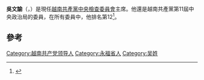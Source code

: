 {{Infobox Officeholder
|name        = 吳文諭<br>Ngô Văn Dụ
|image       =
|caption= 
|office      =[[file:Hammer_and_sickle_red_on_transparent.svg|20px]][[越南共產黨中央檢查委員會|越南共產黨中央檢查委員會]]主席
|deputy      = 
|term_start  = 2011年1月19日
|term_end    = 2016年1月27日
|predecessor = [[阮文志|阮文志]]
|successor   = [[陳國旺_(政治人物)|陳國旺]] 
|office1     = [[file:Hammer_and_sickle_red_on_transparent.svg|20px]][[越南共產黨中央書記處|越南共產黨中央書記處]][[書記|書記]]
|term_start1  = 2009年1月
|term_end1  = 2016年1月27日
|office2     = [[file:Hammer_and_sickle_red_on_transparent.svg|20px]][[越南共產黨中央政治局|越南共產黨中央政治局]]委員
|term_start2  =  2011年1月19日
|term_end2  = 2016年1月27日
|birth_date  = {{birth date and age|1947|12|21|df=y}}
|birth_place = {{Flag|法屬印度支那}}[[永安省|永安省]][[安樂縣|安樂縣]]蓮洲社（今屬[[永福省|永福省]]）
|death_date  =
|death_place =
|party       = [[越南共產黨|越南共產黨]]
}}

'''吳文諭'''（{{lang-vi|Ngô Văn Dụ}}，{{bd|1947年|12月21日}}）是現任[[越南共產黨中央檢查委員會|越南共產黨中央檢查委員會]]主席。他還是越南共產黨第11屆中央政治局的委員，在所有委員中，他排名第12<ref>{{cite web | title = Party Congress announces CPVCC Politburo members | publisher = [[Government_of_Vietnam|Government of the Socialist Republic of Vietnam]] | accessdate = 20 June 2012 | date = 19 January 2011 | url = http://news.gov.vn/Home/Party-Congress-announces-CPVCC-Politburo-members/20111/9872.vgp | archive-date = 2019-04-04 | archive-url = https://web.archive.org/web/20190404200236/http://news.gov.vn/Home/Party-Congress-announces-CPVCC-Politburo-members/20111/9872.vgp | dead-url = no }}</ref>。

==參考==
{{reflist}}

{{越共中央政治局/11}}
{{DEFAULTSORT:Ngo, Van Du}}

[[Category:越南共产党领导人|Category:越南共产党领导人]]
[[Category:永福省人|Category:永福省人]]
[[Category:吴姓|Category:吴姓]]